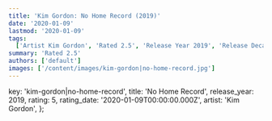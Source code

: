 ```yaml
---
title: 'Kim Gordon: No Home Record (2019)'
date: '2020-01-09'
lastmod: '2020-01-09'
tags:
  ['Artist Kim Gordon', 'Rated 2.5', 'Release Year 2019', 'Release Decade 2010']
summary: 'Rated 2.5'
authors: ['default']
images: ['/content/images/kim-gordon|no-home-record.jpg']
---
```


  key: 'kim-gordon|no-home-record',
  title: 'No Home Record',
  release_year: 2019,
  rating: 5,
  rating_date: '2020-01-09T00:00:00.000Z',
  artist: 'Kim Gordon',
};

<MusicRating data={data} />
